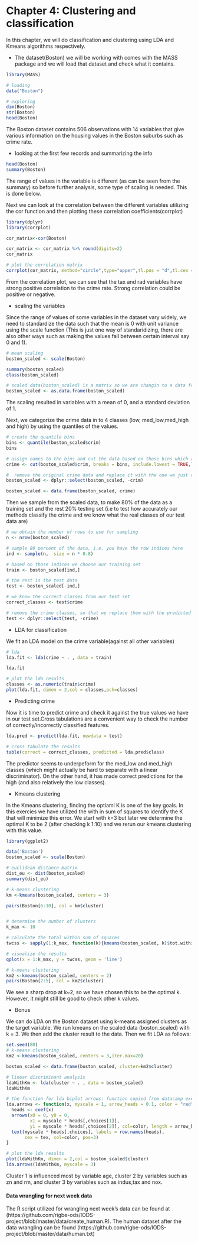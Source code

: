 
# Chapter 4: Clustering and classification

In this chapter, we will do classification and clustering using LDA and Kmeans algorithms respectively. 

- The dataset(Boston) we will be working with comes with the MASS package and we will load that dataset and check what it contains.

```r
library(MASS)

# loading
data("Boston")

# exploring
dim(Boston)
str(Boston)
head(Boston)
```

The Boston dataset contains 506 observations with 14 variables that give various information on the housing values in the Boston suburbs such as crime rate. 

- looking at the first few records and summarizing the info

```r
head(Boston)
summary(Boston)

```

The range of values in the variable is different (as can be seen from the summary) so before further analysis, some type of scaling is needed. This is done below.

Next we can look at the correlation between the different variables utilizing the cor function and then plotting these correlation coefficients(corrplot)
```r
library(dplyr)
library(corrplot)

cor_matrix<-cor(Boston) 

cor_matrix <- cor_matrix %>% round(digits=2) 
cor_matrix

# plot the correlation matrix
corrplot(cor_matrix, method="circle",type="upper",tl.pos = "d",tl.cex = 0.8)
```

From the correlation plot, we can see that the tax and rad variables have strong positive correlation to the crime rate. Strong correlation could be positive or negative. 


- scaling the variables

Since the range of values of some variables in the dataset vary widely, we need to standardize the data such that the mean is 0 with unit variance using the scale function (This is just one way of standaridizing, there are also other ways such as making the values fall between certain interval say 0 and 1).
```r

# mean scaling
boston_scaled <- scale(Boston)

summary(boston_scaled)
class(boston_scaled)

# scaled data(boston_scaled) is a matrix so we are changin to a data frame
boston_scaled <- as.data.frame(boston_scaled)


```

The scaling resulted in variables with a mean of 0, and a standard deviation of 1. 

Next, we categorize the crime data in to 4 classes (low, med_low,med_high and high) by using the quantiles of the values. 


```r

# create the quantile bins
bins <- quantile(boston_scaled$crim)
bins

# assign names to the bins and cut the data based on those bins which are the quantiles
crime <- cut(boston_scaled$crim, breaks = bins, include.lowest = TRUE,labels=c("low","med_low","med_high","high"))

#  remove the original crime data and replace it with the one we just created, so the crime values are now the classes
boston_scaled <- dplyr::select(boston_scaled, -crim)

boston_scaled <- data.frame(boston_scaled, crime)
```

Then we sample from the scaled data, to make 80% of the data as a training set and the rest 20% testing set (i.e to test how accurately our methods classify the crime and we know what the real classes of our test data are)

```r

# we obtain the number of rows to use for sampling 
n <- nrow(boston_scaled)

# sample 80 percent of the data, i.e. you have the row indices here
ind <- sample(n,  size = n * 0.8)

# based on those indices we choose our training set
train <- boston_scaled[ind,]

# the rest is the test data 
test <- boston_scaled[-ind,]

# we know the correct classes from our test set
correct_classes <- test$crime

# remove the crime classes, so that we replace them with the predicted values from the next steps
test <- dplyr::select(test, -crime)

```

- LDA for classification

We fit an LDA model on the crime variable(against all other variables)

```r
# lda
lda.fit <- lda(crime ~ . , data = train)

lda.fit

# plot the lda results
classes <- as.numeric(train$crime)
plot(lda.fit, dimen = 2,col = classes,pch=classes)


```

- Predicting crime 

Now it is time to predict crime and check it against the true values we have in our test set.Cross tabulations are a convenient way to check the number of correctly/incorrectly classified features. 

```r
lda.pred <- predict(lda.fit, newdata = test)

# cross tabulate the results
table(correct = correct_classes, predicted = lda.pred$class)

```

The predictor seems to underpeform for the med_low and med_high classes (which might actually be hard to separate with a linear discriminator). On the other hand, it has made correct predictions for the high (and also relatively the low classes).

- Kmeans clustering 

In the Kmeans clustering, finding the optiaml K is one of the key goals. In this exercies we have utilized the with in sum of squares to identify the K that will minimize this error. We start with k=3 but later we determine the optimal K to be 2 (after checking k 1:10) and we rerun our kmeans clustering with this value.  

```r
library(ggplot2)

data('Boston')
boston_scaled <- scale(Boston)

# euclidean distance matrix
dist_eu <- dist(boston_scaled)
summary(dist_eu)

# k-means clustering
km <-kmeans(boston_scaled, centers = 3)

pairs(Boston[6:10], col = km$cluster)


# determine the number of clusters
k_max <- 10

# calculate the total within sum of squares
twcss <- sapply(1:k_max, function(k){kmeans(boston_scaled, k)$tot.withinss})

# visualize the results
qplot(x = 1:k_max, y = twcss, geom = 'line')

# k-means clustering
km2 <-kmeans(boston_scaled, centers = 2)
pairs(Boston[2:5], col = km2$cluster)

```

We see a sharp drop at k~2, so we have chosen this to be the optimal k. However, it might still be good to check other k values.

- Bonus

We can do LDA on the Boston dataset using k-means assigned clusters as the target variable. We run kmeans on the scaled data (boston_scaled) with k = 3. We then add the cluster result to the data. Then we fit LDA as follows:  

```r
set.seed(80)
# k-means clustering
km2 <-kmeans(boston_scaled, centers = 3,iter.max=20)

boston_scaled <- data.frame(boston_scaled, cluster=km2$cluster)

# linear discriminant analysis
ldaWithKm <- lda(cluster ~ . , data = boston_scaled)
ldaWithKm

# the function for lda biplot arrows: function copied from datacamp exercise
lda.arrows <- function(x, myscale = 1, arrow_heads = 0.1, color = "red", tex = 0.75, choices = c(1,2)){
  heads <- coef(x)
  arrows(x0 = 0, y0 = 0, 
         x1 = myscale * heads[,choices[1]], 
         y1 = myscale * heads[,choices[2]], col=color, length = arrow_heads)
  text(myscale * heads[,choices], labels = row.names(heads), 
       cex = tex, col=color, pos=3)
}

# plot the lda results
plot(ldaWithKm, dimen = 2,col = boston_scaled$cluster)
lda.arrows(ldaWithKm, myscale = 3)

```

Cluster 1 is influenced most by variable age, cluster 2 by variables such as zn and rm, and cluster 3 by variables such as indus,tax and nox.


#### Data wrangling for next week data
The R script utilized for wrangling next week's data can be found at (https://github.com/rigbe-ods/IODS-project/blob/master/data/create_human.R). The human dataset after the data wrangling can be found (https://github.com/rigbe-ods/IODS-project/blob/master/data/human.txt)


